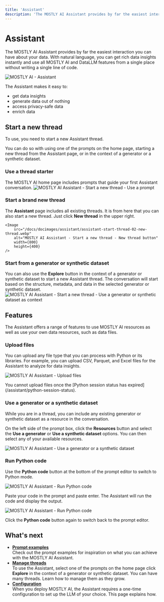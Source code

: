 ```yaml
---
title: 'Assistant'
description: 'The MOSTLY AI Assistant provides by far the easiest interaction you can have about your data. With natural language, you can get rich data insights instantly and use all MOSTLY AI and DataLLM features from a single place without writing a single line of code.'
---
```



# Assistant

The MOSTLY AI Assistant provides by far the easiest interaction you can have about your data. With natural language, you can get rich data insights instantly and use all MOSTLY AI and DataLLM features from a single place without writing a single line of code.

<Image
    src="/docs/docimages/assistant/assistant.webp"
    alt="MOSTLY AI - Assistant"
    width={800}
    height={400}
/>

The Assistant makes it easy to:

* get data insights
* generate data out of nothing
* access privacy-safe data
* enrich data

## Start a new thread

To use, you need to start a new Assistant thread.

You can do so with using one of the prompts on the home page, starting a new thread from the Assistant page, or in the context of a generator or a synthetic dataset.

### Use a thread starter

The MOSTLY AI home page includes prompts that guide your first Assistant conversation.
    <Image
        src="/docs/docimages/assistant/assistant-start-thread-01-use-a-prompt.webp"
        alt="MOSTLY AI Assistant - Start a new thread - Use a prompt"
        width={800}
        height={400}
    />

### Start a brand new thread

The **Assistant** page includes all existing threads. It is from here that you can also start a new thread. Just click **New thread** in the upper right.

    <Image
        src="/docs/docimages/assistant/assistant-start-thread-02-new-thread.webp"
        alt="MOSTLY AI Assistant - Start a new thread - New thread button"
        width={800}
        height={400}
    />

### Start from a generator or synthetic dataset

You can also use the **Explore** button in the context of a generator or synthetic dataset to start a new Assistant thread. The conversation will start based on the structure, metadata, and data in the selected generator or synthetic dataset.
    <Image
        src="/docs/docimages/assistant/assistant-start-thread-03-click-explore.webp"
        alt="MOSTLY AI Assistant - Start a new thread - Use a generator or synthetic dataset as context"
        width={800}
        height={400}
    />

## Features

The Assistant offers a range of features to use MOSTLY AI resources as well as use your own data resources, such as data files.

### Upload files

You can upload any file type that you can process with Python or its libraries. For example, you can upload CSV, Parquet, and Excel files for the Assistant to analyze for data insights.

<Image
    src="/docs/docimages/assistant/assistant-upload-file.webp"
    alt="MOSTLY AI Assistant - Upload files"
    width={800}
    height={400}
/>

<Callout>
You cannot upload files once the [Python session status has expired](/assistant/python-session-status).
</Callout>

### Use a generator or a synthetic dataset

While you are in a thread, you can include any existing generator or synthetic dataset as a resource in the conversation.

On the left side of the prompt box, click the **Resources** button and select the **Use a generator** or **Use a synthetic dataset** options. You can then select any of your available resources.

<Image
    src="/docs/docimages/assistant/assistant-feature-use-generator-or-synthetic-dataset.webp"
    alt="MOSTLY AI Assistant - Use a generator or a synthetic dataset"
    width={800}
    height={400}
/>

### Run Python code

Use the **Python code** button at the bottom of the prompt editor to switch to Python mode.

<Image
    src="/docs/docimages/assistant/assistant-feature-run-python-code-01.webp"
    alt="MOSTLY AI Assistant - Run Python code"
    width={800}
    height={400}
/>

Paste your code in the prompt and paste enter. The Assistant will run the code and display the output.

<Image
    src="/docs/docimages/assistant/assistant-feature-run-python-code-02.webp"
    alt="MOSTLY AI Assistant - Run Python code"
    width={800}
    height={400}
/>

Click the **Python code** button again to switch back to the prompt editor.

## What's next

* [**Prompt examples**](assistant/prompt-examples)<br />Check out the prompt examples for inspiration on what you can achieve with the MOSTLY AI Assistant.
* [**Manage threads**](assistant/manage-threads)<br />To use the Assistant, select one of the prompts on the home page click **Explore** in the context of a generator or synthetic dataset. You can have many threads. Learn how to manage them as they grow.
* [**Configuration**](assistant/configuration)<br />When you deploy MOSTLY AI, the Assistant requires a one-time configuration to set up the LLM of your choice. This page explains how.